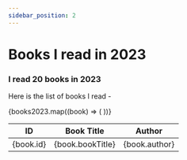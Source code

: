 ```yaml
---
sidebar_position: 2
---
```



# Books I read in 2023

### I read 20 books in 2023

Here is the list of books I read -

<table>
  <thead>
    <tr>
      <th>ID</th>
      <th>Book Title</th>
      <th>Author</th>
    </tr>
  </thead>
  <tbody>
    {books2023.map((book) => (
      <tr key={book.id}>
        <td>{book.id}</td>
        <td>{book.bookTitle}</td>
        <td>{book.author}</td>
      </tr>
    ))}
  </tbody>
</table>

